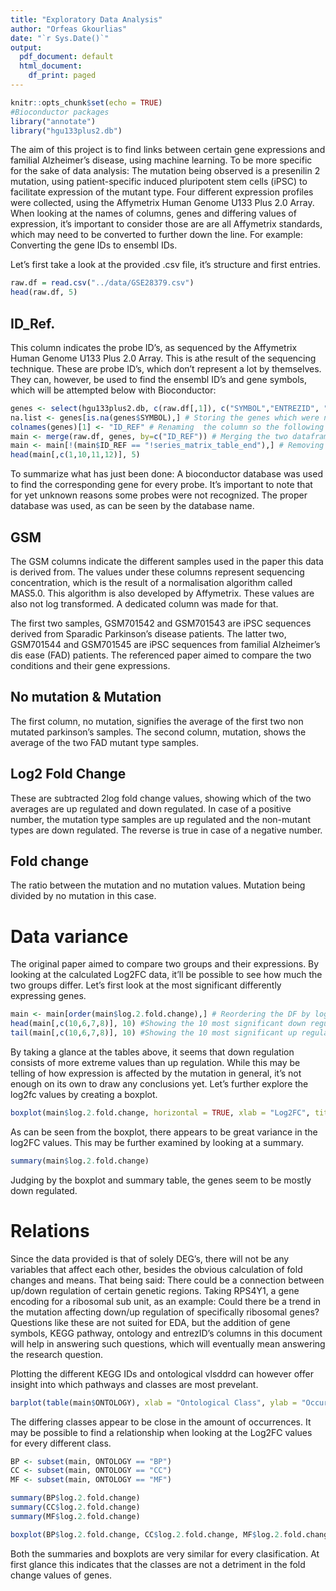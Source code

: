 ```yaml
---
title: "Exploratory Data Analysis"
author: "Orfeas Gkourlias"
date: "`r Sys.Date()`"
output:
  pdf_document: default
  html_document:
    df_print: paged
---
```


```r
knitr::opts_chunk$set(echo = TRUE)
#Bioconductor packages
library("annotate")
library("hgu133plus2.db")
```

\newpage

\section{Introduction}
The aim of this project is to find links between certain gene expressions and familial Alzheimer's disease, using machine learning. To be more specific for the sake of data analysis: The mutation being observed is a presenilin 2 mutation, using patient-specific induced pluripotent stem cells (iPSC) to facilitate expression of the mutant type. Four different expression profiles were collected, using the Affymetrix Human Genome U133 Plus 2.0 Array. When looking at the names of columns, genes and differing values of expression, it's important to consider those are are all Affymetrix standards, which may need to be converted to further down the line. For example: Converting the gene IDs to ensembl IDs.
\newpage   

\section{Initial Data and Variables}
Let's first take a look at the provided .csv file, it's structure and first entries.

```r
raw.df = read.csv("../data/GSE28379.csv")
head(raw.df, 5)
```
## ID_Ref.
This column indicates the probe ID's, as sequenced by the  Affymetrix Human Genome U133 Plus 2.0 Array. This is athe result of the sequencing technique. These are probe ID's, which don't represent a lot by themselves. They can, however, be used to find the ensembl ID's and gene symbols, which will be attempted below with Bioconductor:

```r
genes <- select(hgu133plus2.db, c(raw.df[,1]), c("SYMBOL","ENTREZID", "GENENAME", "ONTOLOGY", "PATH"))
na.list <- genes[is.na(genes$SYMBOL),] # Storing the genes which were not detected for whatever reason.
colnames(genes)[1] <- "ID_REF" # Renaming  the column so the following merge works.
main <- merge(raw.df, genes, by=c("ID_REF")) # Merging the two dataframes together into a new one.
main <- main[!(main$ID_REF == "!series_matrix_table_end"),] # Removing an indicator row.
head(main[,c(1,10,11,12)], 5)
```
To summarize what has just been done: A bioconductor database was used to
find the corresponding gene for every probe. It's important to note that for yet unknown reasons
some probes were not recognized. The proper database was used, as can be seen by the database name.

## GSM
The GSM columns indicate the different samples used in the paper this data is derived from.
The values under these columns represent sequencing concentration, which is the result of a normalisation algorithm called MAS5.0. This algorithm is also developed by Affymetrix. These values are also not log transformed. A dedicated column was made for that.

The first two samples, GSM701542 and GSM701543 are iPSC sequences derived from Sparadic Parkinson's disease patients. The latter two, 
GSM701544 and GSM701545 are iPSC sequences from familial Alzheimer's dis    ease (FAD) patients. The referenced paper aimed to compare
the two conditions and their gene expressions.

## No mutation & Mutation
The first column, no mutation, signifies the average of the first two non mutated parkinson's samples.
The second column, mutation, shows the average of the two FAD mutant type samples.

## Log2 Fold Change
These are subtracted 2log fold change values, showing which of the two averages are up regulated and down regulated.
In case of a positive number, the mutation type samples are up regulated and the non-mutant types are down regulated.
The reverse is true in case of a negative number.

## Fold change
The ratio between the mutation and no mutation values. Mutation being divided by no mutation in this case.
\newpage 

# Data variance
The original paper aimed to compare two groups and their expressions. By looking at the calculated Log2FC data, it'll be possible to see how much the two groups differ. Let's first look at the most significant differently expressing genes.

```r
main <- main[order(main$log.2.fold.change),] # Reordering the DF by log2FC
head(main[,c(10,6,7,8)], 10) #Showing the 10 most significant down regulated genes
tail(main[,c(10,6,7,8)], 10) #Showing the 10 most significant up regulated genes
```
\newpage
By taking a glance at the tables above, it seems that down regulation consists of more extreme values than up regulation. While this may be telling of how expression is affected by the mutation in general, it's not enough on its own to draw any conclusions yet. Let's further explore the log2fc values by creating a boxplot.     

```r
boxplot(main$log.2.fold.change, horizontal = TRUE, xlab = "Log2FC", title = "Boxplot of Log2FC")
```

As can be seen from the boxplot, there appears to be great variance in the log2FC values.
This may be further examined by looking at a summary.

```r
summary(main$log.2.fold.change)
```
Judging by the boxplot and summary table, the genes seem to be mostly down regulated.

# Relations
Since the data provided is that of solely DEG's, there will not be any variables
that affect each other, besides the obvious calculation of fold changes and means.
That being said: There could be a connection between up/down regulation of certain
genetic regions. Taking RPS4Y1, a gene encoding for a ribosomal sub unit,
as an example: Could there be a trend in the mutation affecting down/up regulation
of specifically ribosomal genes? Questions like these are not suited for EDA, but 
the addition of gene symbols, KEGG pathway, ontology and entrezID's columns in this document 
will help in answering such questions, which will eventually mean answering the research question.

Plotting the different KEGG IDs and ontological vlsddrd can however offer insight into
which pathways and classes are most prevelant.

```r
barplot(table(main$ONTOLOGY), xlab = "Ontological Class", ylab = "Occurences")
```
The differing classes appear to be close in the amount of occurrences. It may be
possible to find a relationship when looking at the Log2FC values for every different class.

```r
BP <- subset(main, ONTOLOGY == "BP")
CC <- subset(main, ONTOLOGY == "CC")
MF <- subset(main, ONTOLOGY == "MF")

summary(BP$log.2.fold.change)
summary(CC$log.2.fold.change)
summary(MF$log.2.fold.change)

boxplot(BP$log.2.fold.change, CC$log.2.fold.change, MF$log.2.fold.change)
```
Both the summaries and boxplots are very similar for every clasification.
At first glance this indicates that the classes are not a detriment in
the fold change values of genes.